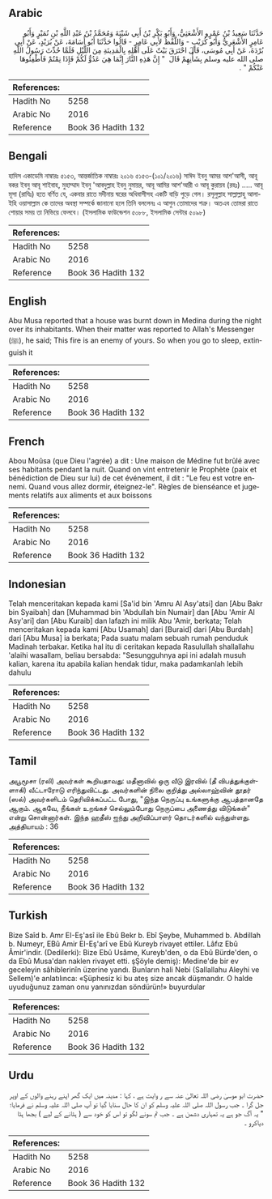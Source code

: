 ## Arabic


<div dir="rtl" lang="ar" style={{fontSize:'larger',backgroundColor:'#f8f9fa',padding:20}}>
حَدَّثَنَا سَعِيدُ بْنُ عَمْرٍو الأَشْعَثِيُّ، وَأَبُو بَكْرِ بْنُ أَبِي شَيْبَةَ وَمُحَمَّدُ بْنُ عَبْدِ اللَّهِ بْنِ نُمَيْرٍ وَأَبُو عَامِرٍ الأَشْعَرِيُّ وَأَبُو كُرَيْبٍ - وَاللَّفْظُ لأَبِي عَامِرٍ - قَالُوا حَدَّثَنَا أَبُو أُسَامَةَ، عَنْ بُرَيْدٍ، عَنْ أَبِي بُرْدَةَ، عَنْ أَبِي مُوسَى، قَالَ احْتَرَقَ بَيْتٌ عَلَى أَهْلِهِ بِالْمَدِينَةِ مِنَ اللَّيْلِ فَلَمَّا حُدِّثَ رَسُولُ اللَّهِ صلى الله عليه وسلم بِشَأْنِهِمْ قَالَ ‏ "‏ إِنَّ هَذِهِ النَّارَ إِنَّمَا هِيَ عَدُوٌّ لَكُمْ فَإِذَا نِمْتُمْ فَأَطْفِئُوهَا عَنْكُمْ ‏"‏ ‏.‏
</div>
<div style={{backgroundColor:'#f8f9fa',padding:20, marginBottom: 10}}><table> <thead> <tr> <th>References:</th> <th></th> </tr> </thead> <tbody><tr><td>Hadith No</td><td>5258</td></tr><tr><td>Arabic No</td><td>2016</td></tr><tr><td>Reference</td><td>Book 36 Hadith 132</td></tr></tbody></table></div>

## Bengali


<div dir="ltr" lang="bn" style={{fontSize:'larger',backgroundColor:'#f8f9fa',padding:20}}>
হাদিস একাডেমি নাম্বারঃ ৫১৫৩, আন্তর্জাতিক নাম্বারঃ ২০১৬ ৫১৫৩-(১০১/২০১৬) সাঈদ ইবনু আমর আশ'আসী, আবূ বকর ইবনু আবূ শাইবাহ, মুহাম্মাদ ইবনু 'আবদুল্লাহ ইবনু নুমায়র, আবূ আমির আশ'আরী ও আবূ কুরায়ব (রহঃ) ..... আবূ মূসা (রাযিঃ) হতে বর্ণিত যে, একবার রাতে মদীনায় ঘরের অধিবাসীসহ একটি বাড়ি পুড়ে গেল। রসূলুল্লাহ সাল্লাল্লাহু আলাইহি ওয়াসাল্লাম কে তাদের অবস্থা সম্পর্কে জানানো হলে তিনি বললেনঃ এ আগুন তোমাদের শত্রু। অতএব তোমরা রাতে শোয়ার সময় তা নিভিয়ে ফেলবে। (ইসলামিক ফাউন্ডেশন ৫০৮৮, ইসলামিক সেন্টার ৫০৯৮)
</div>
<div style={{backgroundColor:'#f8f9fa',padding:20, marginBottom: 10}}><table> <thead> <tr> <th>References:</th> <th></th> </tr> </thead> <tbody><tr><td>Hadith No</td><td>5258</td></tr><tr><td>Arabic No</td><td>2016</td></tr><tr><td>Reference</td><td>Book 36 Hadith 132</td></tr></tbody></table></div>

## English


<div dir="ltr" lang="en" style={{fontSize:'larger',backgroundColor:'#f8f9fa',padding:20}}>
Abu Musa reported that a house was burnt down in Medina during the night over its inhabitants. When their matter was reported to Allah's Messenger (ﷺ), he said; This fire is an enemy of yours. So when you go to sleep, extinguish it
</div>
<div style={{backgroundColor:'#f8f9fa',padding:20, marginBottom: 10}}><table> <thead> <tr> <th>References:</th> <th></th> </tr> </thead> <tbody><tr><td>Hadith No</td><td>5258</td></tr><tr><td>Arabic No</td><td>2016</td></tr><tr><td>Reference</td><td>Book 36 Hadith 132</td></tr></tbody></table></div>

## French


<div dir="ltr" lang="fr" style={{fontSize:'larger',backgroundColor:'#f8f9fa',padding:20}}>
Abou Moûsa (que Dieu l'agrée) a dit : Une maison de Médine fut brûlé avec ses habitants pendant la nuit. Quand on vint entretenir le Prophète (paix et bénédiction de Dieu sur lui) de cet événement, il dit : "Le feu est votre ennemi. Quand vous allez dormir, éteignez-le". Règles de bienséance et jugements relatifs aux aliments et aux boissons
</div>
<div style={{backgroundColor:'#f8f9fa',padding:20, marginBottom: 10}}><table> <thead> <tr> <th>References:</th> <th></th> </tr> </thead> <tbody><tr><td>Hadith No</td><td>5258</td></tr><tr><td>Arabic No</td><td>2016</td></tr><tr><td>Reference</td><td>Book 36 Hadith 132</td></tr></tbody></table></div>

## Indonesian


<div dir="ltr" lang="id" style={{fontSize:'larger',backgroundColor:'#f8f9fa',padding:20}}>
Telah menceritakan kepada kami [Sa'id bin 'Amru Al Asy'atsi] dan [Abu Bakr bin Syaibah] dan [Muhammad bin 'Abdullah bin Numair] dan [Abu 'Amir Al Asy'ari] dan [Abu Kuraib] dan lafazh ini milik Abu 'Amir, berkata; Telah menceritakan kepada kami [Abu Usamah] dari [Buraid] dari [Abu Burdah] dari [Abu Musa] ia berkata; Pada suatu malam sebuah rumah penduduk Madinah terbakar. Ketika hal itu di ceritakan kepada Rasulullah shallallahu 'alaihi wasallam, beliau bersabda: "Sesungguhnya api ini adalah musuh kalian, karena itu apabila kalian hendak tidur, maka padamkanlah lebih dahulu
</div>
<div style={{backgroundColor:'#f8f9fa',padding:20, marginBottom: 10}}><table> <thead> <tr> <th>References:</th> <th></th> </tr> </thead> <tbody><tr><td>Hadith No</td><td>5258</td></tr><tr><td>Arabic No</td><td>2016</td></tr><tr><td>Reference</td><td>Book 36 Hadith 132</td></tr></tbody></table></div>

## Tamil


<div dir="ltr" lang="ta" style={{fontSize:'larger',backgroundColor:'#f8f9fa',padding:20}}>
அபூமூசா (ரலி) அவர்கள் கூறியதாவது: மதீனாவில் ஒரு வீடு இரவில் (தீ விபத்துக்குள்ளாகி) வீட்டாரோடு எரிந்துவிட்டது. அவர்களின் நிலை குறித்து அல்லாஹ்வின் தூதர் (ஸல்) அவர்களிடம் தெரிவிக்கப்பட்ட போது, "இந்த நெருப்பு உங்களுக்கு ஆபத்தானதே ஆகும். ஆகவே, நீங்கள் உறங்கச் செல்லும்போது நெருப்பை அணைத்து விடுங்கள்" என்று சொன்னார்கள். இந்த ஹதீஸ் ஐந்து அறிவிப்பாளர் தொடர்களில் வந்துள்ளது. அத்தியாயம் : 36
</div>
<div style={{backgroundColor:'#f8f9fa',padding:20, marginBottom: 10}}><table> <thead> <tr> <th>References:</th> <th></th> </tr> </thead> <tbody><tr><td>Hadith No</td><td>5258</td></tr><tr><td>Arabic No</td><td>2016</td></tr><tr><td>Reference</td><td>Book 36 Hadith 132</td></tr></tbody></table></div>

## Turkish


<div dir="ltr" lang="tr" style={{fontSize:'larger',backgroundColor:'#f8f9fa',padding:20}}>
Bize Saîd b. Amr EI-Eş'asî ile Ebû Bekr b. Ebî Şeybe, Muhammed b. Abdillah b. Numeyr, EBû Amir EI-Eş'arî ve Ebû Kureyb rivayet ettiler. Lâfız Ebû Âmir'indir. (Dedilerki): Bize Ebû Usâme, Kureyb'den, o da Ebû Bürde'den, o da Ebû Musa'dan naklen rivayet etti. şŞöyle demiş): Medine'de bir ev geceleyin sâhiblerinîn üzerine yandı. Bunların hali Nebi (Sallallahu Aleyhi ve Sellem)'e anlatılınca: «Şüphesiz ki bu ateş size ancak düşmandır. O halde uyuduğunuz zaman onu yanınızdan söndürün!» buyurdular
</div>
<div style={{backgroundColor:'#f8f9fa',padding:20, marginBottom: 10}}><table> <thead> <tr> <th>References:</th> <th></th> </tr> </thead> <tbody><tr><td>Hadith No</td><td>5258</td></tr><tr><td>Arabic No</td><td>2016</td></tr><tr><td>Reference</td><td>Book 36 Hadith 132</td></tr></tbody></table></div>

## Urdu


<div dir="rtl" lang="ur" style={{fontSize:'larger',backgroundColor:'#f8f9fa',padding:20}}>
حضرت ابو موسیٰ رضی اللہ تعالیٰ عنہ سے ر وایت ہے ، کہا : مدینہ میں ایک گھر اپنے رہنے والوں کے اوپر جل گرا ۔ جب رسول اللہ صلی اللہ علیہ وسلم کو ان کا حال سنایا گیا تو آپ صلی اللہ علیہ وسلم نے فرمایا؛ " یہ آگ جو ہے یہ تمہاری دشمن ہے ۔ جب تم سونے لگو تو اس کو خود سے ( ہٹانے کے لیے ) بجھا ہٹا دیاکرو ۔
</div>
<div style={{backgroundColor:'#f8f9fa',padding:20, marginBottom: 10}}><table> <thead> <tr> <th>References:</th> <th></th> </tr> </thead> <tbody><tr><td>Hadith No</td><td>5258</td></tr><tr><td>Arabic No</td><td>2016</td></tr><tr><td>Reference</td><td>Book 36 Hadith 132</td></tr></tbody></table></div>